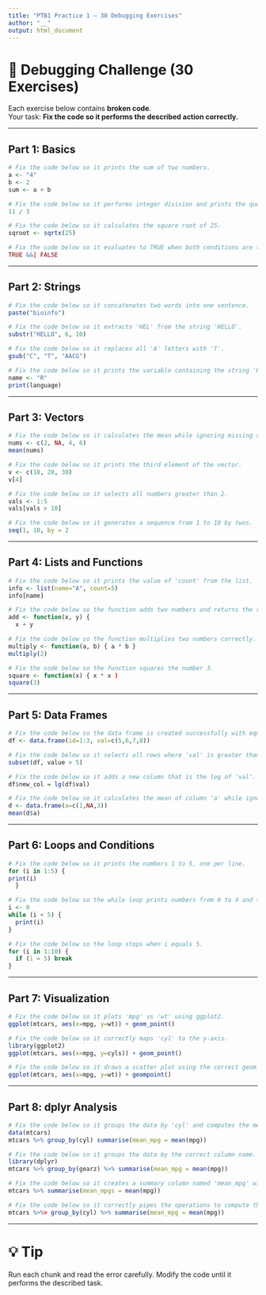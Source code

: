 ```yaml
---
title: "PTB1 Practice 1 — 30 Debugging Exercises"
author: "__"
output: html_document
---
```


# 🧩 Debugging Challenge (30 Exercises)

Each exercise below contains **broken code**.  
Your task: **Fix the code so it performs the described action correctly.**

---

## Part 1: Basics

```r
# Fix the code below so it prints the sum of two numbers.
a <- "4"
b <- 2
sum <- a + b
```

```r
# Fix the code below so it performs integer division and prints the quotient.
11 / 3
```

```r
# Fix the code below so it calculates the square root of 25.
sqroot <- sqrtx(25)
```

```r
# Fix the code below so it evaluates to TRUE when both conditions are true.
TRUE &&| FALSE
```

---

## Part 2: Strings

```r
# Fix the code below so it concatenates two words into one sentence.
paste("bioinfo")
```

```r
# Fix the code below so it extracts 'HEL' from the string 'HELLO'.
substr("HELLO", 6, 10)
```

```r
# Fix the code below so it replaces all 'A' letters with 'T'.
gsub("C", "T", "AACG")
```

```r
# Fix the code below so it prints the variable containing the string 'R'.
name <- "R"
print(language)
```

---

## Part 3: Vectors

```r
# Fix the code below so it calculates the mean while ignoring missing values.
nums <- c(2, NA, 4, 6)
mean(nums)
```

```r
# Fix the code below so it prints the third element of the vector.
v <- c(10, 20, 30)
v[4]
```

```r
# Fix the code below so it selects all numbers greater than 2.
vals <- 1:5
vals[vals > 10]
```

```r
# Fix the code below so it generates a sequence from 1 to 10 by twos.
seq(1, 10, by = 2
```

---

## Part 4: Lists and Functions

```r
# Fix the code below so it prints the value of 'count' from the list.
info <- list(name="A", count=5)
info[name]
```

```r
# Fix the code below so the function adds two numbers and returns the result.
add <- function(x, y) {
  x + y
```

```r
# Fix the code below so the function multiplies two numbers correctly.
multiply <- function(a, b) { a * b }
multiply(2)
```

```r
# Fix the code below so the function squares the number 3.
square <- function(x) { x * x )
square(3)
```

---

## Part 5: Data Frames

```r
# Fix the code below so the data frame is created successfully with equal column lengths.
df <- data.frame(id=1:3, val=c(5,6,7,8))
```

```r
# Fix the code below so it selects all rows where 'val' is greater than 5.
subset(df, value > 5)
```

```r
# Fix the code below so it adds a new column that is the log of 'val'.
df$new_col = lg(df$val)
```

```r
# Fix the code below so it calculates the mean of column 'a' while ignoring missing values.
d <- data.frame(a=c(1,NA,3))
mean(d$a)
```

---

## Part 6: Loops and Conditions

```r
# Fix the code below so it prints the numbers 1 to 5, one per line.
for (i in 1:5) {
print(i)
  }
```

```r
# Fix the code below so the while loop prints numbers from 0 to 4 and then stops.
i <- 0
while (i < 5) {
  print(i)
}
```

```r
# Fix the code below so the loop stops when i equals 5.
for (i in 1:10) {
  if (i = 5) break
}
```

---

## Part 7: Visualization

```r
# Fix the code below so it plots 'mpg' vs 'wt' using ggplot2.
ggplot(mtcars, aes(x=mpg, y=wt)) + geom_point()
```

```r
# Fix the code below so it correctly maps 'cyl' to the y-axis.
library(ggplot2)
ggplot(mtcars, aes(x=mpg, y=cyls)) + geom_point()
```

```r
# Fix the code below so it draws a scatter plot using the correct geom function.
ggplot(mtcars, aes(x=mpg, y=wt)) + geompoint()
```

---

## Part 8: dplyr Analysis

```r
# Fix the code below so it groups the data by 'cyl' and computes the mean 'mpg'.
data(mtcars)
mtcars %>% group_by(cyl) summarise(mean_mpg = mean(mpg))
```

```r
# Fix the code below so it groups the data by the correct column name.
library(dplyr)
mtcars %>% group_by(gearz) %>% summarise(mean_mpg = mean(mpg))
```

```r
# Fix the code below so it creates a summary column named 'mean_mpg' with the correct value.
mtcars %>% summarise(mean_mpgs = mean(mpg))
```

```r
# Fix the code below so it correctly pipes the operations to compute the mean 'mpg' by 'cyl'.
mtcars %>%> group_by(cyl) %>% summarise(mean_mpg = mean(mpg))
```

---

# 💡 Tip
Run each chunk and read the error carefully. Modify the code until it performs the described task.
